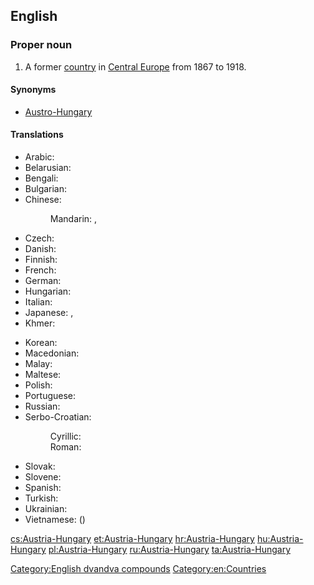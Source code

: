 ==English==
{{wikipedia}}

===Proper noun===
{{en-proper noun}}

# {{context|historical|lang=en}} A former [[country]] in [[Central Europe]] from 1867 to 1918.

====Synonyms====
* [[Austro-Hungary]]

====Translations====
{{trans-top|former country in Central Europe}}
* Arabic: {{t|ar|النمسا والمجر|tr=al-nímsaa wa-l-májar}}
* Belarusian: {{t|be|Аўстра-Венгрыя|f|tr=Áŭstro-Vénhryja}}
* Bengali: {{t|bn|অস্ট্রিয়া-হাঙ্গেরি}}
* Bulgarian: {{t|bg|Австро-Унгария|f|tr=Ávstro-Ungárija}}
* Chinese:
*: Mandarin: {{t+|cmn|奧匈帝國|sc=Hani}}, {{t|cmn|奥匈帝国|tr=Ào-Xiōng dìguó|sc=Hani}}
* Czech: {{t+|cs|Rakousko-Uhersko|n}}
* Danish: {{t|da|Østrig-Ungarn}}
* Finnish: {{t|fi|Itävalta-Unkari}}
* French: {{t+|fr|Autriche-Hongrie|f}}
* German: {{t+|de|Österreich-Ungarn|n}}
* Hungarian: {{t|hu|Ausztria-Magyarország}}
* Italian: {{t|it|Austria-Ungheria|f}}
* Japanese: {{t|ja|オーストリア＝ハンガリー帝国|tr=Ōsutoria-Hangarī teikoku}}, {{t|ja|オーストリア＝ハンガリー|tr=Ōsutoria-Hangarī}}
* Khmer: {{t|km|អូទ្រីស-ហុងគ្រី|tr=o tris hong kri|sc=Khmr}}
{{trans-mid}}
* Korean: {{t|ko|오스트리아-헝가리|tr=Oseuteuria-Heonggari|sc=Hang}}
* Macedonian: {{t|mk|Австро-Унгарија|f|tr=Ávstro-Ungárija}}
* Malay: {{t|ms|Austria-Hungary}}
* Maltese: {{t|mt|Awstrija-Ungerija}}
* Polish: {{t+|pl|Austro-Węgry|p}}
* Portuguese: {{t+|pt|Áustria-Hungria|f}}
* Russian: {{t+|ru|Австро-Венгрия|f|tr=Ávstro-Véngrija}}
* Serbo-Croatian:
*: Cyrillic: {{t|sh|Аустро-Угарска|f|sc=Cyrl}}
*: Roman: {{t|sh|Austro-Ugarska|f}}
* Slovak: {{t|sk|Rakúsko-Uhorsko|n}}
* Slovene: {{t|sl|Ávstro-Ógrska|f}}
* Spanish: {{t+|es|Austria-Hungría|f}}
* Turkish: {{t|tr|Avusturya-Macaristan}}
* Ukrainian: {{t|uk|Австро-Угорщина|f|tr=Ávstro-Uhórščyna}}
* Vietnamese: {{t|vi|Đế quốc Áo-Hung}} ({{t|vi|帝國奧匈|sc=Hani}})
{{trans-bottom}}

[[Category:English dvandva compounds]]
[[Category:en:Countries]]

[[cs:Austria-Hungary]]
[[et:Austria-Hungary]]
[[hr:Austria-Hungary]]
[[hu:Austria-Hungary]]
[[pl:Austria-Hungary]]
[[ru:Austria-Hungary]]
[[ta:Austria-Hungary]]